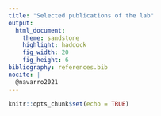 ```yaml
---
title: "Selected publications of the lab"
output: 
  html_document:
    theme: sandstone
    highlight: haddock
    fig_width: 20
    fig_height: 6
bibliography: references.bib
nocite: | 
  @navarro2021
---
```


```r
knitr::opts_chunk$set(echo = TRUE)
```

